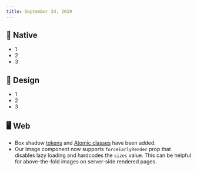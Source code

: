 ```yaml
---
title: September 24, 2019
---
```


## 📱 Native

-   1
-   2
-   3

## 🍭 Design

-   1
-   2
-   3

## 🖥 Web

-   Box shadow [tokens](https://thumbprint.design/tokens/scss/#section-shadow) and [Atomic classes](https://thumbprint.design/atomic/#section-box-shadow) have been added.
-   Our Image component now supports `forceEarlyRender` prop that disables lazy loading and hardcodes the `sizes` value. This can be helpful for above-the-fold images on server-side rendered pages.
